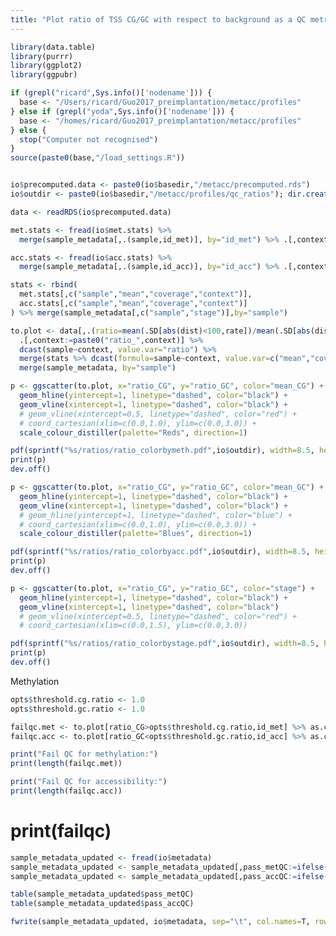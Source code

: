 ```yaml
---
title: "Plot ratio of TSS CG/GC with respect to background as a QC metric"
---
```


```r
library(data.table)
library(purrr)
library(ggplot2)
library(ggpubr)
```

<!-- Define I/O and options -->

```r
if (grepl("ricard",Sys.info()['nodename'])) {
  base <- "/Users/ricard/Guo2017_preimplantation/metacc/profiles"
} else if (grepl("yoda",Sys.info()['nodename'])) {
  base <- "/homes/ricard/Guo2017_preimplantation/metacc/profiles"
} else {
  stop("Computer not recognised")
}
source(paste0(base,"/load_settings.R"))


io$precomputed.data <- paste0(io$basedir,"/metacc/precomputed.rds")
io$outdir <- paste0(io$basedir,"/metacc/profiles/qc_ratios"); dir.create(io$outdir, showWarnings = F)
```

<!-- Load pre-computed object -->

```r
data <- readRDS(io$precomputed.data)
```

<!-- Load genome-wide global methylation and accessibility rates -->

```r
met.stats <- fread(io$met.stats) %>%
  merge(sample_metadata[,.(sample,id_met)], by="id_met") %>% .[,context:="CG"]

acc.stats <- fread(io$acc.stats) %>%
  merge(sample_metadata[,.(sample,id_acc)], by="id_acc") %>% .[,context:="GC"]

stats <- rbind(
  met.stats[,c("sample","mean","coverage","context")],
  acc.stats[,c("sample","mean","coverage","context")]
) %>% merge(sample_metadata[,c("sample","stage")],by="sample")
```

<!-- Calculate CG and GC ratio -->

```r
to.plot <- data[,.(ratio=mean(.SD[abs(dist)<100,rate])/mean(.SD[abs(dist)==2000,rate])), by=c("sample","context")] %>%
  .[,context:=paste0("ratio_",context)] %>%
  dcast(sample~context, value.var="ratio") %>% 
  merge(stats %>% dcast(formula=sample~context, value.var=c("mean","coverage")), by="sample") %>%
  merge(sample_metadata, by="sample")
```

<!-- Plot CG ratio vs GC ratio -->

```r
p <- ggscatter(to.plot, x="ratio_CG", y="ratio_GC", color="mean_CG") +
  geom_hline(yintercept=1, linetype="dashed", color="black") +
  geom_vline(xintercept=1, linetype="dashed", color="black") +
  # geom_vline(xintercept=0.5, linetype="dashed", color="red") +
  # coord_cartesian(xlim=c(0.0,1.0), ylim=c(0.0,3.0)) +
  scale_colour_distiller(palette="Reds", direction=1)

pdf(sprintf("%s/ratios/ratio_colorbymeth.pdf",io$outdir), width=8.5, height=5)
print(p)
dev.off()
```

```r
p <- ggscatter(to.plot, x="ratio_CG", y="ratio_GC", color="mean_GC") +
  geom_hline(yintercept=1, linetype="dashed", color="black") +
  geom_vline(xintercept=1, linetype="dashed", color="black") +
  # geom_hline(yintercept=1, linetype="dashed", color="blue") +
  # coord_cartesian(xlim=c(0.0,1.0), ylim=c(0.0,3.0)) +
  scale_colour_distiller(palette="Blues", direction=1)

pdf(sprintf("%s/ratios/ratio_colorbyacc.pdf",io$outdir), width=8.5, height=5)
print(p)
dev.off()
```


```r
p <- ggscatter(to.plot, x="ratio_CG", y="ratio_GC", color="stage") +
  geom_hline(yintercept=1, linetype="dashed", color="black") +
  geom_vline(xintercept=1, linetype="dashed", color="black")
  # geom_vline(xintercept=0.5, linetype="dashed", color="red") +
  # coord_cartesian(xlim=c(0.0,1.5), ylim=c(0.0,3.0))

pdf(sprintf("%s/ratios/ratio_colorbystage.pdf",io$outdir), width=8.5, height=5)
print(p)
dev.off()
```
 
 
<!-- Update sample metadata -->
 
Methylation
```r
opts$threshold.cg.ratio <- 1.0
opts$threshold.gc.ratio <- 1.0

failqc.met <- to.plot[ratio_CG>opts$threshold.cg.ratio,id_met] %>% as.character
failqc.acc <- to.plot[ratio_GC<opts$threshold.gc.ratio,id_acc] %>% as.character

print("Fail QC for methylation:")
print(length(failqc.met))

print("Fail QC for accessibility:")
print(length(failqc.acc))
```
 
 

# print(failqc)


<!-- Update sample metadata -->
```r
sample_metadata_updated <- fread(io$metadata)
sample_metadata_updated <- sample_metadata_updated[,pass_metQC:=ifelse(id_met%in%failqc.met,F,T)]
sample_metadata_updated <- sample_metadata_updated[,pass_accQC:=ifelse(id_acc%in%failqc.acc,F,T)]
```

```r
table(sample_metadata_updated$pass_metQC)
table(sample_metadata_updated$pass_accQC)
```

```r
fwrite(sample_metadata_updated, io$metadata, sep="\t", col.names=T, row.names=F, quote=F, na="NA")
```


